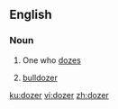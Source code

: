 ==English==

===Noun===
{{en-noun}}

# One who [[doze]]s
# {{informal}} [[bulldozer]]

[[ku:dozer]]
[[vi:dozer]]
[[zh:dozer]]